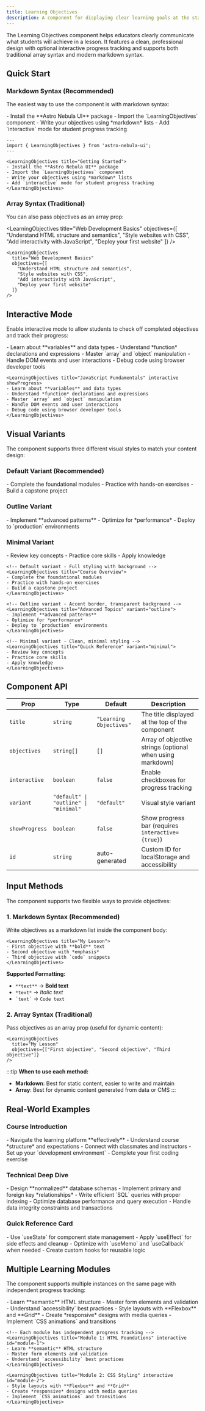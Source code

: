 ```yaml
---
title: Learning Objectives
description: A component for displaying clear learning goals at the start of lessons with optional progress tracking.
---
```



The Learning Objectives component helps educators clearly communicate what students will achieve in a lesson. It features a clean, professional design with optional interactive progress tracking and supports both traditional array syntax and modern markdown syntax.

## Quick Start

### Markdown Syntax (Recommended)

The easiest way to use the component is with markdown syntax:

<LearningObjectives title="Getting Started">
- Install the **Astro Nebula UI** package
- Import the `LearningObjectives` component
- Write your objectives using *markdown* lists
- Add `interactive` mode for student progress tracking
</LearningObjectives>

```astro
---
import { LearningObjectives } from 'astro-nebula-ui';
---

<LearningObjectives title="Getting Started">
- Install the **Astro Nebula UI** package
- Import the `LearningObjectives` component  
- Write your objectives using *markdown* lists
- Add `interactive` mode for student progress tracking
</LearningObjectives>
```

### Array Syntax (Traditional)

You can also pass objectives as an array prop:

<LearningObjectives
  title="Web Development Basics"
  objectives={[
    "Understand HTML structure and semantics",
    "Style websites with CSS",
    "Add interactivity with JavaScript",
    "Deploy your first website"
  ]}
/>

```astro
<LearningObjectives
  title="Web Development Basics"
  objectives={[
    "Understand HTML structure and semantics",
    "Style websites with CSS", 
    "Add interactivity with JavaScript",
    "Deploy your first website"
  ]}
/>
```

## Interactive Mode

Enable interactive mode to allow students to check off completed objectives and track their progress:

<LearningObjectives title="JavaScript Fundamentals" interactive showProgress>
- Learn about **variables** and data types
- Understand *function* declarations and expressions
- Master `array` and `object` manipulation
- Handle DOM events and user interactions
- Debug code using browser developer tools
</LearningObjectives>

```astro
<LearningObjectives title="JavaScript Fundamentals" interactive showProgress>
- Learn about **variables** and data types
- Understand *function* declarations and expressions
- Master `array` and `object` manipulation  
- Handle DOM events and user interactions
- Debug code using browser developer tools
</LearningObjectives>
```

## Visual Variants

The component supports three different visual styles to match your content design:

### Default Variant (Recommended)
<LearningObjectives title="Course Overview">
- Complete the foundational modules
- Practice with hands-on exercises  
- Build a capstone project
</LearningObjectives>

### Outline Variant
<LearningObjectives title="Advanced Topics" variant="outline">
- Implement **advanced patterns**
- Optimize for *performance*
- Deploy to `production` environments
</LearningObjectives>

### Minimal Variant
<LearningObjectives title="Quick Reference" variant="minimal">
- Review key concepts
- Practice core skills
- Apply knowledge
</LearningObjectives>

```astro
<!-- Default variant - Full styling with background -->
<LearningObjectives title="Course Overview">
- Complete the foundational modules
- Practice with hands-on exercises  
- Build a capstone project
</LearningObjectives>

<!-- Outline variant - Accent border, transparent background -->
<LearningObjectives title="Advanced Topics" variant="outline">
- Implement **advanced patterns**
- Optimize for *performance*
- Deploy to `production` environments
</LearningObjectives>

<!-- Minimal variant - Clean, minimal styling -->
<LearningObjectives title="Quick Reference" variant="minimal">
- Review key concepts
- Practice core skills
- Apply knowledge
</LearningObjectives>
```

## Component API

| Prop | Type | Default | Description |
|------|------|---------|-------------|
| `title` | `string` | `"Learning Objectives"` | The title displayed at the top of the component |
| `objectives` | `string[]` | `[]` | Array of objective strings (optional when using markdown) |
| `interactive` | `boolean` | `false` | Enable checkboxes for progress tracking |
| `variant` | `"default" \| "outline" \| "minimal"` | `"default"` | Visual style variant |
| `showProgress` | `boolean` | `false` | Show progress bar (requires `interactive={true}`) |
| `id` | `string` | auto-generated | Custom ID for localStorage and accessibility |

## Input Methods

The component supports two flexible ways to provide objectives:

### 1. Markdown Syntax (Recommended)
Write objectives as a markdown list inside the component body:

```astro
<LearningObjectives title="My Lesson">
- First objective with **bold** text
- Second objective with *emphasis*
- Third objective with `code` snippets
</LearningObjectives>
```

**Supported Formatting:**
- `**text**` → **Bold text**
- `*text*` → *Italic text*
- `` `text` `` → `Code text`

### 2. Array Syntax (Traditional)
Pass objectives as an array prop (useful for dynamic content):

```astro
<LearningObjectives 
  title="My Lesson"
  objectives={["First objective", "Second objective", "Third objective"]}
/>
```

:::tip
**When to use each method:**
- **Markdown**: Best for static content, easier to write and maintain
- **Array**: Best for dynamic content generated from data or CMS
:::


## Real-World Examples

### Course Introduction
<LearningObjectives title="Course Introduction - What You'll Master" interactive showProgress>
- Navigate the learning platform **effectively**
- Understand course *structure* and expectations  
- Connect with classmates and instructors
- Set up your `development environment`
- Complete your first coding exercise
</LearningObjectives>

### Technical Deep Dive
<LearningObjectives title="Database Design Principles" variant="outline" interactive showProgress>
- Design **normalized** database schemas
- Implement primary and foreign key *relationships*
- Write efficient `SQL` queries with proper indexing
- Optimize database performance and query execution
- Handle data integrity constraints and transactions
</LearningObjectives>

### Quick Reference Card
<LearningObjectives title="React Hooks - Key Takeaways" variant="minimal">
- Use `useState` for component state management
- Apply `useEffect` for side effects and cleanup
- Optimize with `useMemo` and `useCallback` when needed
- Create custom hooks for reusable logic
</LearningObjectives>

## Multiple Learning Modules

The component supports multiple instances on the same page with independent progress tracking:

<LearningObjectives title="Module 1: HTML Foundations" interactive id="module-1">
- Learn **semantic** HTML structure
- Master form elements and validation
- Understand `accessibility` best practices
</LearningObjectives>

<LearningObjectives title="Module 2: CSS Styling" interactive id="module-2">
- Style layouts with **Flexbox** and **Grid**
- Create *responsive* designs with media queries
- Implement `CSS animations` and transitions
</LearningObjectives>

```astro
<!-- Each module has independent progress tracking -->
<LearningObjectives title="Module 1: HTML Foundations" interactive id="module-1">
- Learn **semantic** HTML structure
- Master form elements and validation  
- Understand `accessibility` best practices
</LearningObjectives>

<LearningObjectives title="Module 2: CSS Styling" interactive id="module-2">
- Style layouts with **Flexbox** and **Grid**
- Create *responsive* designs with media queries
- Implement `CSS animations` and transitions  
</LearningObjectives>
```
